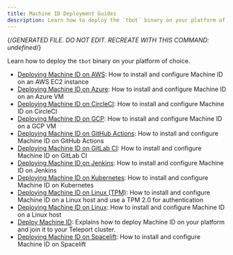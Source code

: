 ```yaml
---
title: Machine ID Deployment Guides
description: Learn how to deploy the `tbot` binary on your platform of choice.
---
```


{/*GENERATED FILE. DO NOT EDIT. RECREATE WITH THIS COMMAND:
undefined*/}

Learn how to deploy the `tbot` binary on your platform of choice.

- [Deploying Machine ID on AWS](/aws.mdx): How to install and configure Machine ID on an AWS EC2 instance
- [Deploying Machine ID on Azure](/azure.mdx): How to install and configure Machine ID on an Azure VM
- [Deploying Machine ID on CircleCI](/circleci.mdx): How to install and configure Machine ID on CircleCI
- [Deploying Machine ID on GCP](/gcp.mdx): How to install and configure Machine ID on a GCP VM
- [Deploying Machine ID on GitHub Actions](/github-actions.mdx): How to install and configure Machine ID on GitHub Actions
- [Deploying Machine ID on GitLab CI](/gitlab.mdx): How to install and configure Machine ID on GitLab CI
- [Deploying Machine ID on Jenkins](/jenkins.mdx): How to install and configure Machine ID on Jenkins
- [Deploying Machine ID on Kubernetes](/kubernetes.mdx): How to install and configure Machine ID on Kubernetes
- [Deploying Machine ID on Linux (TPM)](/linux-tpm.mdx): How to install and configure Machine ID on a Linux host and use a TPM 2.0 for authentication
- [Deploying Machine ID on Linux](/linux.mdx): How to install and configure Machine ID on a Linux host
- [Deploy Machine ID](/overview.mdx): Explains how to deploy Machine ID on your platform and join it to your Teleport cluster.
- [Deploying Machine ID on Spacelift](/spacelift.mdx): How to install and configure Machine ID on Spacelift
